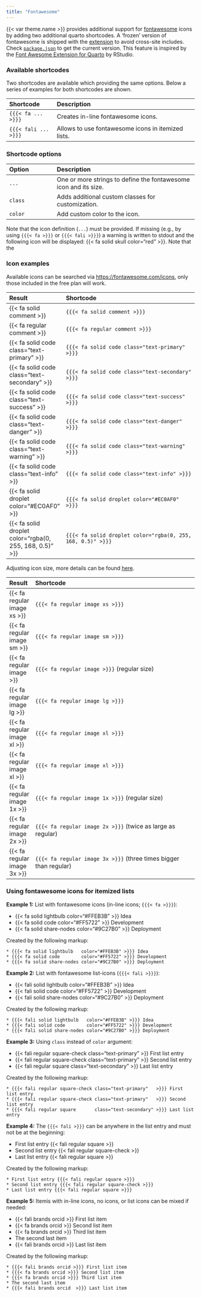 ```yaml
---
title: "Fontawesome"
---
```



{{< var theme.name >}} provides additional support for
[fontawesome](https://fontawesome.com/) icons by adding two
additional quarto shortcodes. A 'frozen' version of fontawesome
is shipped with the [extension]({{< var links.rotorweb-ext >}}) to
avoid cross-site includes. Check [`package.json`](https://github.com/retostauffer/rotorweb-ext/blob/main/package.json) to get the current version. This feature is inspired by the
[Font Awesome Extension for Quarto](https://github.com/quarto-ext/fontawesome)
by RStudio.



### Available shortcodes

Two shortcodes are available which providing the same options. Below a series
of examples for both shortcodes are shown.

| Shortcode             | Description                                                      |
|:----------------------|:-----------------------------------------------------------------|
| `{{{< fa ... >}}}`    | Creates in-line fontawesome icons.                               |
| `{{{< fali ... >}}}`  | Allows to use fontawesome icons in itemized lists.               |

### Shortcode options

| Option                | Description                                                      |
|:----------------------|:-----------------------------------------------------------------|
| `...`                 | One or more strings to define the fontawesome icon and its size. |
| `class`               | Adds additional custom classes for customization.                |
| `color`               | Add custom color to the icon.                                    |

Note that the icon definition (`...`) must be provided. If missing 
(e.g., by using `{{{< fa >}}}` or `{{{< fali >}}}`)
a warning is written to stdout and the following icon will be displayed:
{{< fa solid skull color="red" >}}. Note that the

### Icon examples

Available icons can be searched via <https://fontawesome.com/icons>, only those
included in the free plan will work.

| Result | Shortcode                                           |
|:-------|:----------------------------------------------------|
| {{< fa solid comment >}} | `{{{< fa solid comment >}}}` |
| {{< fa regular comment >}} | `{{{< fa regular comment >}}}` |
| {{< fa solid code class="text-primary" >}} | `{{{< fa solid code class="text-primary" >}}}` |
| {{< fa solid code class="text-secondary" >}} | `{{{< fa solid code class="text-secondary" >}}}` |
| {{< fa solid code class="text-success" >}} | `{{{< fa solid code class="text-success" >}}}` |
| {{< fa solid code class="text-danger" >}} | `{{{< fa solid code class="text-danger" >}}}` |
| {{< fa solid code class="text-warning" >}} | `{{{< fa solid code class="text-warning" >}}}` |
| {{< fa solid code class="text-info" >}} | `{{{< fa solid code class="text-info" >}}}` | | {{< fa solid droplet color="gray" >}} | `{{{< fa solid droplet color="gray" >}}}` |
| {{< fa solid droplet color="#EC0AF0" >}} | `{{{< fa solid droplet color="#EC0AF0" >}}}` |
| {{< fa solid droplet color="rgba(0, 255, 168, 0.5)" >}} | `{{{< fa solid droplet color="rgba(0, 255, 168, 0.5)" >}}}` |


Adjusting icon size, more details can be found [here](https://fontawesome.com/docs/web/style/size).

| Result | Shortcode                                           |
|:-------|:----------------------------------------------------|
| {{< fa regular image xs >}} | `{{{< fa regular image xs >}}}` |
| {{< fa regular image sm >}} | `{{{< fa regular image sm >}}}` |
| {{< fa regular image >}} | `{{{< fa regular image >}}}` (regular size) |
| {{< fa regular image lg >}} | `{{{< fa regular image lg >}}}` |
| {{< fa regular image xl >}} | `{{{< fa regular image xl >}}}` |
| {{< fa regular image xl >}} | `{{{< fa regular image xl >}}}` |
| {{< fa regular image 1x >}} | `{{{< fa regular image 1x >}}}` (regular size) |
| {{< fa regular image 2x >}} | `{{{< fa regular image 2x >}}}` (twice as large as regular) |
| {{< fa regular image 3x >}} | `{{{< fa regular image 3x >}}}` (three times bigger than regular) |


### Using fontawesome icons for itemized lists


**Example 1:** List with fontawesome icons (in-line icons; `{{{< fa >}}}`):

* {{< fa solid lightbulb   color="#FFEB3B" >}} Idea
* {{< fa solid code        color="#FF5722" >}} Development
* {{< fa solid share-nodes color="#9C27B0" >}} Deployment

Created by the following markup:

```
* {{{< fa solid lightbulb   color="#FFEB3B" >}}} Idea
* {{{< fa solid code        color="#FF5722" >}}} Development
* {{{< fa solid share-nodes color="#9C27B0" >}}} Deployment
```


**Example 2:** List with fontawesome list-icons (`{{{< fali >}}}`):

* {{< fali solid lightbulb   color="#FFEB3B" >}} Idea
* {{< fali solid code        color="#FF5722" >}} Development
* {{< fali solid share-nodes color="#9C27B0" >}} Deployment

Created by the following markup:

```
* {{{< fali solid lightbulb   color="#FFEB3B" >}}} Idea
* {{{< fali solid code        color="#FF5722" >}}} Development
* {{{< fali solid share-nodes color="#9C27B0" >}}} Deployment
```


**Example 3:** Using `class` instead of `color` argument:

* {{< fali regular square-check class="text-primary"   >}} First list entry
* {{< fali regular square-check class="text-primary"   >}} Second list entry
* {{< fali regular square       class="text-secondary" >}} Last list entry

Created by the following markup:

```
* {{{< fali regular square-check class="text-primary"   >}}} First list entry
* {{{< fali regular square-check class="text-primary"   >}}} Second list entry
* {{{< fali regular square       class="text-secondary" >}}} Last list entry
```


**Example 4:** The `{{{< fali >}}}` can be anywhere in the list entry and must not be at the beginning:

* First list entry {{< fali regular square >}}
* Second list entry {{< fali regular square-check >}}
* Last list entry {{< fali regular square >}}

Created by the following markup:

```
* First list entry {{{< fali regular square >}}}
* Second list entry {{{< fali regular square-check >}}}
* Last list entry {{{< fali regular square >}}}
```


**Example 5:** Itemis with in-line icons, no icons, or list icons can be mixed if needed:

* {{< fali brands orcid >}} First list item
* {{< fa brands orcid >}} Second list item
* {{< fa brands orcid >}} Third list item
* The second last item
* {{< fali brands orcid  >}} Last list item

Created by the following markup:

```
* {{{< fali brands orcid >}}} First list item
* {{{< fa brands orcid >}}} Second list item
* {{{< fa brands orcid >}}} Third list item
* The second last item
* {{{< fali brands orcid  >}}} Last list item
```
